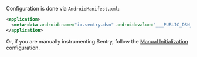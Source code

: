 Configuration is done via `AndroidManifest.xml`:

```xml {filename:"AndroidManifest.xml"}
<application>
  <meta-data android:name="io.sentry.dsn" android:value="___PUBLIC_DSN___" />
</application>
```

Or, if you are manually instrumenting Sentry, follow the [Manual Initialization](/platforms/android/configuration/manual-init/) configuration.
